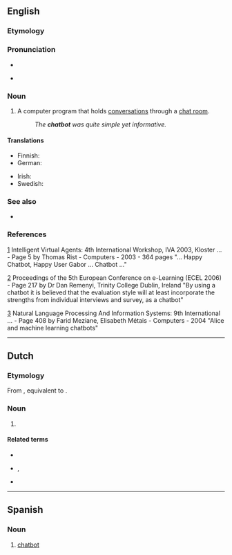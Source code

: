 ==English==

===Etymology===
{{suffix|en|chat|bot}}

===Pronunciation===
* {{audio|en|en-us-chatbot.ogg|Audio (US)}}
* {{a|Canada}} {{IPA|en|/ˈtʃætbɑt/}}

===Noun===
{{en-noun}}

# {{lb|en|computer science}} A computer program that holds [[conversation]]s through a [[chat room]].
#: ''The '''chatbot''' was quite simple yet informative.''

====Translations====
{{trans-top|}}
* Finnish: {{t|fi|keskustelubotti}}
* German: {{t+|de|Chatbot|m}}
{{trans-mid}}
* Irish: {{t|ga|róbat comhrá|m}}
* Swedish: {{t+|sv|chattrobot|c}}
{{trans-bottom}}

===See also===
* {{l|en|infobot}}

===References===
[http://books.google.com/books?id=Q59dd36njeoC&pg=PA5&dq=chatbot&sig=7PW1jQKKLa9sCf2W3XGF29CAoR8]
Intelligent Virtual Agents: 4th International Workshop, IVA 2003, Kloster ... - Page 5 by Thomas Rist - Computers - 2003 - 364 pages
"... Happy Chatbot, Happy User Gabor ... Chatbot ..."

[http://books.google.com/books?id=uhS1sd3gEB4C&pg=PA217&dq=chatbot&sig=L3Zr3vhMjaYiRTiNLoj_SNuiPRA]
Proceedings of the 5th European Conference on e-Learning (ECEL 2006) - Page 217
by Dr Dan Remenyi, Trinity College Dublin, Ireland
"By using a chatbot it is believed that the evaluation style will at least
incorporate the strengths from individual interviews and survey, as a chatbot"

[http://books.google.com/books?id=LblNRcAXUMQC&pg=PA408&dq=chatbot&sig=-of574N9mDG1wDm_1K9yp32qSow]
Natural Language Processing And Information Systems: 9th International ... - Page 408
by Farid Meziane, Elisabeth Métais - Computers - 2004
"Alice and machine learning chatbots"

----

==Dutch==

===Etymology===
From {{bor|nl|en|chatbot}}, equivalent to {{compound|nl|chatten|bot}}.

===Noun===
{{nl-noun|m|-s|pl2=chatbotten|chatbotje}}

# {{l|en|chatbot}}

====Related terms====
* {{l|nl|chatten}}
* {{l|nl|robot}}, {{l|nl|bot}}
* {{l|nl|voicebot}}

----

==Spanish==

===Noun===
{{es-noun|m}}

# [[#English|chatbot]]
